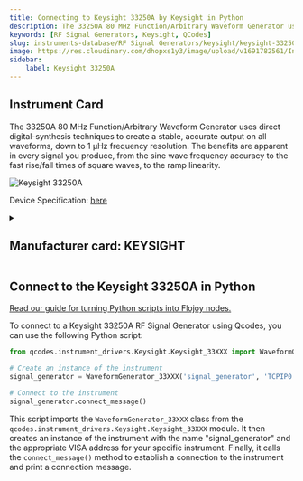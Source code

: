 ```yaml
---
title: Connecting to Keysight 33250A by Keysight in Python
description: The 33250A 80 MHz Function/Arbitrary Waveform Generator uses direct digital-synthesis techniques to create a stable, accurate output on all waveforms, down to 1 µHz frequency resolution. The benefits are apparent in every signal you produce, from the sine wave frequency accuracy to the fast rise/fall times of square waves, to the ramp linearity.
keywords: [RF Signal Generators, Keysight, QCodes] 
slug: instruments-database/RF Signal Generators/keysight/keysight-33250a 
image: https://res.cloudinary.com/dhopxs1y3/image/upload/v1691782561/Instruments/RF%20Signal%20Generator/Keysight-33250A/Keysight-33250A.jpg
sidebar:
    label: Keysight 33250A 
---
```



## Instrument Card

The 33250A 80 MHz Function/Arbitrary Waveform Generator uses direct digital-synthesis techniques to create a stable, accurate output on all waveforms, down to 1 µHz frequency resolution. The benefits are apparent in every signal you produce, from the sine wave frequency accuracy to the fast rise/fall times of square waves, to the ramp linearity.



![Keysight 33250A](https://res.cloudinary.com/dhopxs1y3/image/upload/v1691782561/Instruments/RF%20Signal%20Generator/Keysight-33250A/Keysight-33250A.jpg)

Device Specification: [here](https://www.keysight.com/us/en/assets/7018-06693/data-sheets/5968-8807.pdf)

<details style={{ marginTop: "15px"}}>
<summary><h2 style={{display:'inline'}}>Manufacturer card: KEYSIGHT</h2></summary>

![KEYSIGHT](https://res.cloudinary.com/dhopxs1y3/image/upload/v1692125973/Instruments/Vendor%20Logos/Keysight.png)

Keysight Technologies, or Keysight, is an American company that manufactures electronics test and measurement equipment and software

- Headquarters: USA
- Yearly Revenue (millions, USD): 5420
- Vendor Website: [here](https://www.keysight.com/us/en/home.html)

</details>


<FeaturedInstrumentVideo category="RF_SIGNAL_GENERATORS" />

## Connect to the Keysight 33250A in Python

[Read our guide for turning Python scripts into Flojoy nodes.](https://docs.flojoy.ai/contribution/blocks/custom-flojoy-block/)



<Tabs>
<TabItem value="Flojoy" label="Flojoy" className="flojoy-instrument-tabs">

<SectionsCard category="RF_SIGNAL_GENERATORS" manufacturer="Keysight"></SectionsCard>

</TabItem>
<TabItem value="QCodes" label="QCodes">

To connect to a Keysight 33250A RF Signal Generator using Qcodes, you can use the following Python script:

```python
from qcodes.instrument_drivers.Keysight.Keysight_33XXX import WaveformGenerator_33XXX

# Create an instance of the instrument
signal_generator = WaveformGenerator_33XXX('signal_generator', 'TCPIP0::192.168.1.1::INSTR')

# Connect to the instrument
signal_generator.connect_message()
```

This script imports the `WaveformGenerator_33XXX` class from the `qcodes.instrument_drivers.Keysight.Keysight_33XXX` module. It then creates an instance of the instrument with the name "signal_generator" and the appropriate VISA address for your specific instrument. Finally, it calls the `connect_message()` method to establish a connection to the instrument and print a connection message.

</TabItem>
</Tabs>